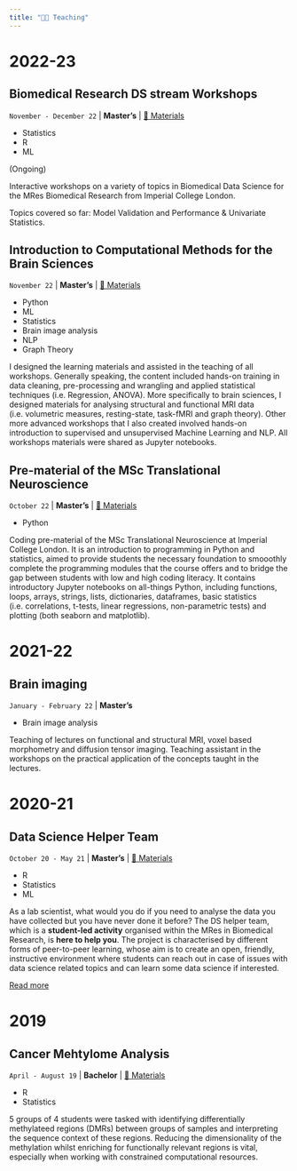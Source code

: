 ```yaml
---
title: "👩‍🏫 Teaching"
---
```


# 2022-23

## Biomedical Research DS stream Workshops
`November - December 22` | **Master's** | [🔗 Materials](https://github.com/valegiunchiglia/Biomedical_Research_DS_stream)

<ul class="horizontal-list">
    <li class="horizontal-list__item horizontal-list__item--teal">Statistics</li>
    <li class="horizontal-list__item horizontal-list__item--blue">R</li>
    <li class="horizontal-list__item horizontal-list__item--grape">ML</li>
</ul>


(Ongoing)

Interactive workshops on a variety of topics in Biomedical Data Science for the MRes Biomedical Research from Imperial College London.

Topics covered so far: Model Validation and Performance & Univariate Statistics.

## Introduction to Computational Methods for the Brain Sciences 
`November 22` | **Master's** | [🔗 Materials](https://github.com/valegiunchiglia/MSc-TranslationalNeuroscience-Module3)

<ul class="horizontal-list">
    <li class="horizontal-list__item horizontal-list__item--yellow">Python</li>
    <li class="horizontal-list__item horizontal-list__item--grape">ML</li>
    <li class="horizontal-list__item horizontal-list__item--teal">Statistics</li>
    <li class="horizontal-list__item horizontal-list__item--imperial-blue">Brain image analysis</li>
    <li class="horizontal-list__item horizontal-list__item--canary">NLP</li>
    <li class="horizontal-list__item horizontal-list__item--coral">Graph Theory</li>
</ul>

I designed the learning materials and assisted in the teaching of all workshops.
Generally speaking, the content included hands-on training in data cleaning, pre-processing and wrangling and applied statistical techniques (i.e. Regression, ANOVA).
More specifically to brain sciences, I designed materials for analysing structural and functional MRI data (i.e. volumetric measures, resting-state, task-fMRI and graph theory). 
Other more advanced workshops that I also created involved hands-on introduction to supervised and unsupervised Machine Learning and NLP.
All workshops materials were shared as Jupyter notebooks.

## Pre-material of the MSc Translational Neuroscience 
`October 22` | **Master's** | [🔗 Materials](https://github.com/valegiunchiglia/MSc-Neuroscience-Python-Course-Development)

<ul class="horizontal-list">
    <li class="horizontal-list__item horizontal-list__item--yellow">Python</li>
</ul>


Coding pre-material of the MSc Translational Neuroscience at Imperial College London.
It is an introduction to programming in Python and statistics, aimed to provide students the necessary foundation to smooothly complete the programming modules that the course offers and to bridge the gap between students with low and high coding literacy.
It contains introductory Jupyter notebooks on all-things Python, including functions, loops, arrays, strings, lists, dictionaries, dataframes, basic statistics (i.e. correlations, t-tests, linear regressions, non-parametric tests) and plotting (both seaborn and matplotlib).

# 2021-22

## Brain imaging
`January - February 22` | **Master's**

<ul class="horizontal-list">
    <li class="horizontal-list__item horizontal-list__item--imperial-blue">Brain image analysis</li>
</ul>

Teaching of lectures on functional and structural MRI, voxel based morphometry and diffusion tensor imaging. Teaching assistant in the workshops on the practical application of the concepts taught in the lectures.


# 2020-21

## Data Science Helper Team
`October 20 - May 21` | **Master's** | [🔗 Materials](https://github.com/valegiunchiglia/DS_sessions)

<ul class="horizontal-list">
    <li class="horizontal-list__item horizontal-list__item--blue">R</li>
    <li class="horizontal-list__item horizontal-list__item--teal">Statistics</li>
    <li class="horizontal-list__item horizontal-list__item--grape">ML</li>
</ul>


As a lab scientist, what would you do if you need to analyse the data you have collected but you have never done it before?
The DS helper team, which is a **student-led activity** organised within the MRes in Biomedical Research, is **here to help you**.
The project is characterised by different forms of peer-to-peer learning, whose aim is to create an open, friendly, instructive environment where students can reach out in case of issues with data science related topics and can learn some data science if interested.

[Read more](https://blogs.imperial.ac.uk/learning-and-teaching/2021/04/30/student-driven-peer-learning-in-biomedical-data-science/)


# 2019

## Cancer Mehtylome Analysis
`April - August 19` | **Bachelor** | [🔗 Materials](https://github.com/datascience-mobi/05-cancer-genomics)

<ul class="horizontal-list">
    <li class="horizontal-list__item horizontal-list__item--blue">R</li>
    <li class="horizontal-list__item horizontal-list__item--teal">Statistics</li>
</ul>

5 groups of 4 students were tasked with identifying differentially methylateed regions (DMRs) between groups of samples and interpreting the sequence context of these regions. Reducing the dimensionality of the methylation whilst enriching for functionally relevant regions is vital, especially when working with constrained computational resources.
